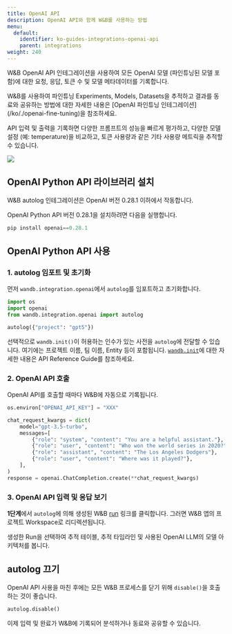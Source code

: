 ---
title: OpenAI API
description: OpenAI API와 함께 W&B를 사용하는 방법
menu:
  default:
    identifier: ko-guides-integrations-openai-api
    parent: integrations
weight: 240
---

<Card title="Try in Colab" href="https://github.com/wandb/examples/blob/master/colabs/openai/OpenAI_API_Autologger_Quickstart.ipynb" icon="python"/>

W&B OpenAI API 인테그레이션을 사용하여 모든 OpenAI 모델 (파인튜닝된 모델 포함)에 대한 요청, 응답, 토큰 수 및 모델 메타데이터를 기록합니다.

<Note>
W&B를 사용하여 파인튜닝 Experiments, Models, Datasets을 추적하고 결과를 동료와 공유하는 방법에 대한 자세한 내용은 [OpenAI 파인튜닝 인테그레이션](/ko/./openai-fine-tuning)을 참조하세요.
</Note>

API 입력 및 출력을 기록하면 다양한 프롬프트의 성능을 빠르게 평가하고, 다양한 모델 설정 (예: temperature)을 비교하고, 토큰 사용량과 같은 기타 사용량 메트릭을 추적할 수 있습니다.

<Frame>
    <img src="/images/integrations/open_ai_autolog.png"  />
</Frame>

## OpenAI Python API 라이브러리 설치

W&B autolog 인테그레이션은 OpenAI 버전 0.28.1 이하에서 작동합니다.

OpenAI Python API 버전 0.28.1을 설치하려면 다음을 실행합니다.
```python
pip install openai==0.28.1
```

## OpenAI Python API 사용

### 1. autolog 임포트 및 초기화
먼저 `wandb.integration.openai`에서 `autolog`를 임포트하고 초기화합니다.

```python
import os
import openai
from wandb.integration.openai import autolog

autolog({"project": "gpt5"})
```

선택적으로 `wandb.init()`이 허용하는 인수가 있는 사전을 `autolog`에 전달할 수 있습니다. 여기에는 프로젝트 이름, 팀 이름, Entity 등이 포함됩니다. [`wandb.init`](/ko/ref/python/init)에 대한 자세한 내용은 API Reference Guide를 참조하세요.

### 2. OpenAI API 호출
OpenAI API를 호출할 때마다 W&B에 자동으로 기록됩니다.

```python
os.environ["OPENAI_API_KEY"] = "XXX"

chat_request_kwargs = dict(
    model="gpt-3.5-turbo",
    messages=[
        {"role": "system", "content": "You are a helpful assistant."},
        {"role": "user", "content": "Who won the world series in 2020?"},
        {"role": "assistant", "content": "The Los Angeles Dodgers"},
        {"role": "user", "content": "Where was it played?"},
    ],
)
response = openai.ChatCompletion.create(**chat_request_kwargs)
```

### 3. OpenAI API 입력 및 응답 보기

**1단계**에서 `autolog`에 의해 생성된 W&B [run](/ko/guides/models/track/runs/) 링크를 클릭합니다. 그러면 W&B 앱의 프로젝트 Workspace로 리디렉션됩니다.

생성한 Run을 선택하여 추적 테이블, 추적 타임라인 및 사용된 OpenAI LLM의 모델 아키텍처를 봅니다.

## autolog 끄기
OpenAI API 사용을 마친 후에는 모든 W&B 프로세스를 닫기 위해 `disable()`을 호출하는 것이 좋습니다.

```python
autolog.disable()
```

이제 입력 및 완료가 W&B에 기록되어 분석하거나 동료와 공유할 수 있습니다.
